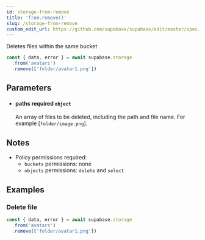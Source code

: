 ```yaml
---
id: storage-from-remove
title: 'from.remove()'
slug: /storage-from-remove
custom_edit_url: https://github.com/supabase/supabase/edit/master/spec/supabase_js_v2_legacy.yml
---
```



Deletes files within the same bucket

```js
const { data, error } = await supabase.storage
  .from('avatars')
  .remove(['folder/avatar1.png'])
```

## Parameters

<ul className="method-list-group">
  
<li className="method-list-item">
  <h4 className="method-list-item-label">
    <span className="method-list-item-label-name">
      paths
    </span>
    <span className="method-list-item-label-badge required">
      required
    </span>
    <span className="method-list-item-validation">
      <code>object</code>
    </span>
  </h4>
  <div class="method-list-item-description">

An array of files to be deleted, including the path and file name. For example [`folder/image.png`].

  </div>
  
</li>

</ul>

## Notes

- Policy permissions required:
  - `buckets` permissions: none
  - `objects` permissions: `delete` and `select`

## Examples

### Delete file

```js
const { data, error } = await supabase.storage
  .from('avatars')
  .remove(['folder/avatar1.png'])
```
